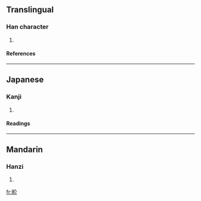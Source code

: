 {{see|界}}

==Translingual==
===Han character===
{{Han char|rn=102|rad=田|as=04|sn=9|four=|canj=田人中中 (WOLL), X田人中中 (XWOLL)}}
# {{defn|Han|sort=田04}}
====References====
{{Han ref|kx=0760.190|dkj=21776|dj=1170.120|hdz=42534.010|uh=754D|ud=30029}}

----
==Japanese==
===Kanji===
{{ja-kanji|grade=|rs=田04}}
# {{defn|Japanese}} 
====Readings====
{{ja-readings|on=[[かい]] (kai)|kun=[[さかい]] (sakai)|nanori=}}

----
==Mandarin==
===Hanzi===
{{cmn-hanzi|pin=[[jiè]] ([[jie4]])|wg=chieh<sup>4</sup>}}
# {{defn|Mandarin}}

[[fr:畍]]